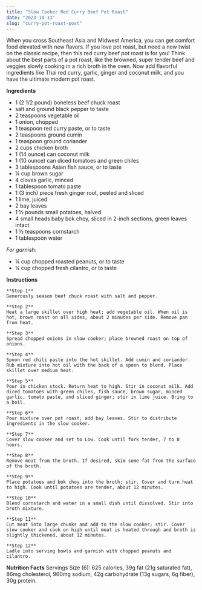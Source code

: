 ```yaml
---
title: "Slow Cooker Red Curry Beef Pot Roast"
date: "2023-10-13"
slug: "curry-pot-roast-post"
---
```


When you cross Southeast Asia and Midwest America, you can get comfort food elevated with new flavors. If you love pot roast, but need a new twist on the classic recipe, then this red curry beef pot roast is for you! Think about the best parts of a pot roast, like the browned, super tender beef and veggies slowly cooking in a rich broth in the oven. Now add flavorful ingredients like Thai red curry, garlic, ginger and coconut milk, and you have the ultimate modern pot roast.

**Ingredients**

- 1 (2 1/2 pound) boneless beef chuck roast
- salt and ground black pepper to taste
- 2 teaspoons vegetable oil
- 1 onion, chopped
- 1 teaspoon red curry paste, or to taste
- 2 teaspoons ground cumin
- 1 teaspoon ground coriander
- 2 cups chicken broth
- 1 (14 ounce) can coconut milk
- 1 (10 ounce) can diced tomatoes and green chiles
- 3 tablespoons Asian fish sauce, or to taste
- ¼ cup brown sugar
- 4 cloves garlic, minced
- 1 tablespoon tomato paste
- 1 (3 inch) piece fresh ginger root, peeled and sliced
- 1 lime, juiced
- 2 bay leaves
- 1 ½ pounds small potatoes, halved
- 4 small heads baby bok choy, sliced in 2-inch sections, green leaves intact
- 1 ½ teaspoons cornstarch
- 1 tablespoon water

_For garnish:_

- ¼ cup chopped roasted peanuts, or to taste
- ¼ cup chopped fresh cilantro, or to taste

**Instructions**

    **Step 1**
    Generously season beef chuck roast with salt and pepper.

    **Step 2**
    Heat a large skillet over high heat; add vegetable oil. When oil is hot, brown roast on all sides, about 2 minutes per side. Remove pan from heat.

    **Step 3**
    Spread chopped onions in slow cooker; place browned roast on top of onions.

    **Step 4**
    Spoon red chili paste into the hot skillet. Add cumin and coriander. Rub mixture into hot oil with the back of a spoon to blend. Place skillet over medium heat.

    **Step 5**
    Pour in chicken stock. Return heat to high. Stir in coconut milk. Add diced tomatoes with green chiles, fish sauce, brown sugar, minced garlic, tomato paste, and sliced ginger; stir in lime juice. Bring to a boil.

    **Step 6**
    Pour mixture over pot roast; add bay leaves. Stir to distribute ingredients in the slow cooker.

    **Step 7**
    Cover slow cooker and set to Low. Cook until fork tender, 7 to 8 hours.

    **Step 8**
    Remove meat from the broth. If desired, skim some fat from the surface of the broth.

    **Step 9**
    Place potatoes and bok choy into the broth; stir. Cover and turn heat to high. Cook until potatoes are tender, about 12 minutes.

    **Step 10**
    Blend cornstarch and water in a small dish until dissolved. Stir into broth mixture.

    **Step 11**
    Cut meat into large chunks and add to the slow cooker; stir. Cover slow cooker and cook on high until meat is heated through and broth is slightly thickened, about 12 minutes.

    **Step 12**
    Ladle into serving bowls and garnish with chopped peanuts and cilantro.

**Nutrition Facts**
Servings Size (6): 625 calories, 39g fat (21g saturated fat), 86mg cholesterol, 960mg sodium, 42g carbohydrate (13g sugars, 6g fiber), 30g protein.

